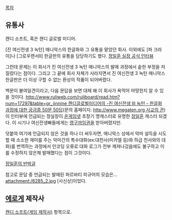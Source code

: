 [[목차]]

== 유통사 ==
캔디 소프트, 혹은 캔디 글로벌 미디어.

[진 여신전생 3 녹턴] 매니악스의 한글화와 그 유통을 맡았던 회사. 이외에도 [파 크라이]나 [그로우랜서Ⅱ] 한글판의 유통을 담당하기도 했다. [http://www.vgl.co.kr/inter/inter.php3?id=121&exec=view&page=3&mode=&searchword=&search_type= 정일훈 실장 공식 인터뷰]

그런데 문제는 이 회사가 진 여신전생 3 녹턴 매니악스의 발매 과정에서 숱한 부정을 저질렀다는 점이다. 그리고 그 끝에 회사 자체가 사라지면서 진 여신전생 3 녹턴 매니악스 한글판은 더 이상 구할 수 없는 환상의 작품이 되어버렸다.

백문이 불여일견이라고, 다음 문답을 보면 대체 왜 이 회사가 욕먹어 마땅한지 알 수 있을 것이다. [[http://www.ruliweb.com/ruliboard/read.htm?num=17297&table=gr_jinnine 캔디글로벌미디어의 -진 여신전생 Ⅲ 녹턴 - 한글화 과정에 대한 궁금증 50문 50답]](문의 홈페이지: [[http://www.megaten.org 사교의 관]]) 이 인터뷰에 언급되는 정실장이 [[온게임넷]] 초창기 명캐스터로 유명한 [[정일훈]] 캐스터 되겠다. 이 시기나 여신전생빠들에게는 [[영구까임권]]을 받아버렸지만.

덧붙여 여기에 언급되지 않은 것을 하나 더 써두자면, 매니악스 상에서 악마 설득을 시도할 때 소소한 재미를 주는 악마간의 특수대화(ex:대천사(미카엘 등)와 하급 천사와의 대화)를 번역하는 과정에서 인코딩 오류로 대화 로그가 전부 깨져나갔음에도 불구하고 이를 수정하지 않은채 발매했다는 점이 그것이다.

[http://www.onlifezone.net/zboard.php?id=han&page=1&sn1=&divpage=3&sn=off&ss=on&sc=off&keyword=%BF%A9%BD%C5%C0%FC%BB%FD&select_arrange=headnum&desc=asc&no=16934 정일훈의 반박글]

참고로 문답 중 언급되는 발매된 파르바티 피규어의 모습은...
attachment:/6285_2.jpg
[사신상]이었다.

== [[에로게]] 제작사 ==

[[캔디 소프트(게임 제작사)]] 항목으로.
